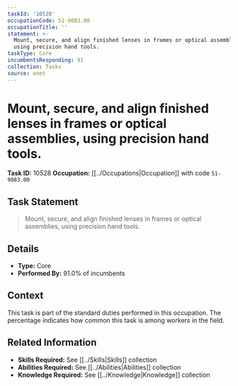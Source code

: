 ```yaml
---
taskId: '10528'
occupationCode: 51-9083.00
occupationTitle: ''
statement: >-
  Mount, secure, and align finished lenses in frames or optical assemblies,
  using precision hand tools.
taskType: Core
incumbentsResponding: 91
collection: Tasks
source: onet
---
```

# Mount, secure, and align finished lenses in frames or optical assemblies, using precision hand tools.

**Task ID:** 10528
**Occupation:** [[../Occupations|Occupation]] with code `51-9083.00`

## Task Statement

> Mount, secure, and align finished lenses in frames or optical assemblies, using precision hand tools.

## Details

- **Type:** Core
- **Performed By:** 91.0% of incumbents

## Context

This task is part of the standard duties performed in this occupation. The percentage indicates how common this task is among workers in the field.

## Related Information

- **Skills Required:** See [[../Skills|Skills]] collection
- **Abilities Required:** See [[../Abilities|Abilities]] collection
- **Knowledge Required:** See [[../Knowledge|Knowledge]] collection
